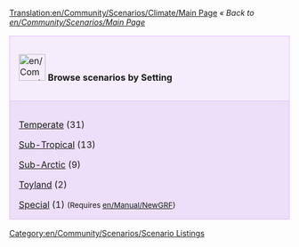 [[Translation:en/Community/Scenarios/Climate/Main Page]]
''« Back to [[en/Community/Scenarios/Main Page]]''

{| cellspacing="3" class="mainpagetable" align="center" width="100%"
|- valign="top" 
|style="font-size: 100%; BACKGROUND-COLOR: #F5EDFC; border: 1px solid #E1BBFF; margin: 0; padding: 1em; text-align: left; width:14%"|[[File:en/Community/Scenarios/Scnlist-setting.png|48px]] <font size="3">'''Browse scenarios by Setting'''</font>
|-
|style="font-size: 100%; BACKGROUND-COLOR: #EDDEFA; border: 1px solid #E1BBFF; margin: 0; padding: 1em 1em 0em 1em; text-align: left;"|

[[en/Community/Scenarios/Climate/Temperate|Temperate]] (31)

[[en/Community/Scenarios/Climate/Sub-Tropical|Sub-Tropical]] (13)

[[en/Community/Scenarios/Climate/Sub-Arctic|Sub-Arctic]] (9)

[[en/Community/Scenarios/Climate/Toyland|Toyland]] (2)

[[en/Community/Scenarios/Climate/Special|Special]] (1) <span style="font-size:smaller">(Requires [[en/Manual/NewGRF]])</span>

|}

[[Category:en/Community/Scenarios/Scenario Listings]]